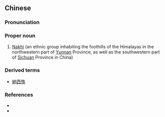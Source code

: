 {{also|纳西}}
==Chinese==
{{zh-forms|s=纳西}}

===Pronunciation===
{{zh-pron
|m=Nàxī
|cat=pn
}}

===Proper noun===
{{zh-proper noun}}

# [[w:Nakhi|Nakhi]] (an ethnic group inhabiting the foothills of the Himalayas in the northwestern part of [[Yunnan]] Province, as well as the southwestern part of [[Sichuan]] Province in China)

===Derived terms===
* [[納西族]]

===References===
* {{pedialite|納西族|lang=zh}}
* {{pedialite|Nakhi}}